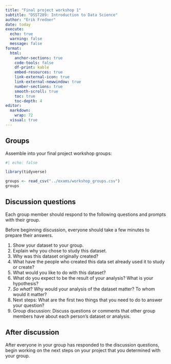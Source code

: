 ```yaml
---
title: "Final project workshop 1"
subtitle: "DSST289: Introduction to Data Science"
author: "Erik Fredner"
date: today
execute:
  echo: true
  warning: false
  message: false
format:
  html:
    anchor-sections: true
    code-tools: false
    df-print: kable
    embed-resources: true
    link-external-icon: true
    link-external-newwindow: true
    number-sections: true
    smooth-scroll: true
    toc: true
    toc-depth: 4
editor:
  markdown:
    wrap: 72
  visual: true
---
```


## Groups

Assemble into your final project workshop groups:

```r
#| echo: false

library(tidyverse)

groups <- read_csv("../exams/workshop_groups.csv")
groups
```

## Discussion questions

Each group member should respond to the following questions and prompts
with their group.

Before beginning discussion, everyone should take a few minutes to
prepare their answers.

1.  Show your dataset to your group.
2.  Explain why you chose to study this dataset.
3.  Why was this dataset originally created?
4.  What have the people who created this data set already used it to
    study or create?
5.  What would you like to do with this dataset?
6.  What do you expect to be the result of your analysis? What is your
    hypothesis?
7.  *So what*? Why would your analysis of the dataset matter? To whom
    would it matter?
8.  Next steps: What are the first two things that you need to do to
    answer your question?
9.  Group discussion: Discuss questions or comments that other group
    members have about each person's dataset or analysis.

## After discussion

After everyone in your group has responded to the discussion questions,
begin working on the next steps on your project that you determined with
your group.
